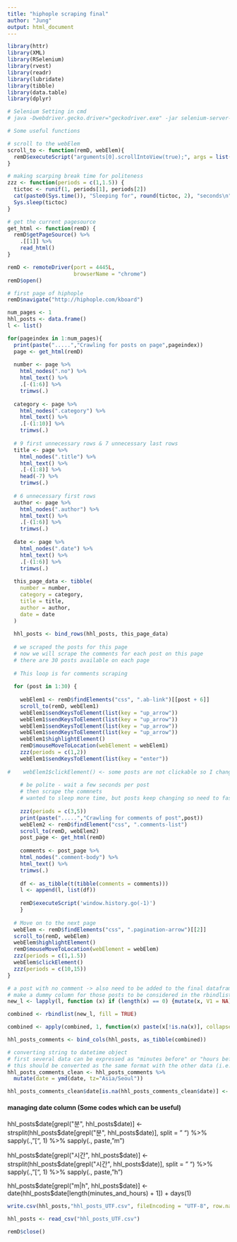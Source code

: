 ```yaml
---
title: "hiphople scraping final"
author: "Jung"
output: html_document
---
```


```r
library(httr)
library(XML)
library(RSelenium)
library(rvest)
library(readr)
library(lubridate)
library(tibble)
library(data.table)
library(dplyr)

# Selenium Setting in cmd
# java -Dwebdriver.gecko.driver="geckodriver.exe" -jar selenium-server-standalone-3.141.59.jar -port 4445
```

```r
# Some useful functions

# scroll to the webElem
scroll_to <- function(remD, webElem){
  remD$executeScript("arguments[0].scrollIntoView(true);", args = list(webElem))
}

# making scarping break time for politeness
zzz <- function(periods = c(1,1.5)) {
  tictoc <- runif(1, periods[1], periods[2])
  cat(paste0(Sys.time()), "Sleeping for", round(tictoc, 2), "seconds\n")
  Sys.sleep(tictoc)
}

# get the current pagesource
get_html <- function(remD) {
  remD$getPageSource() %>%
    .[[1]] %>%
    read_html()
}
```


```r
remD <- remoteDriver(port = 4445L, 
                     browserName = "chrome")
remD$open()
```


```r
# first page of hiphople
remD$navigate("http://hiphople.com/kboard")

num_pages <- 1
hhl_posts <- data.frame()
l <- list()

for(pageindex in 1:num_pages){
  print(paste(".....","Crawling for posts on page",pageindex))
  page <- get_html(remD)
  
  number <- page %>%
    html_nodes(".no") %>%
    html_text() %>%
    .[-(1:6)] %>%
    trimws(.)
  
  category <- page %>%
    html_nodes(".category") %>%
    html_text() %>%
    .[-(1:10)] %>%
    trimws(.)
  
  # 9 first unnecessary rows & 7 unnecessary last rows
  title <- page %>%
    html_nodes(".title") %>%
    html_text() %>%
    .[-(1:8)] %>%
    head(-7) %>%
    trimws(.)
  
  # 6 unnecessary first rows 
  author <- page %>%
    html_nodes(".author") %>%
    html_text() %>%
    .[-(1:6)] %>%
    trimws(.)
  
  date <- page %>%
    html_nodes(".date") %>%
    html_text() %>%
    .[-(1:6)] %>%
    trimws(.)
  
  this_page_data <- tibble(
    number = number,
    category = category, 
    title = title,
    author = author,
    date = date
  )
  
  hhl_posts <- bind_rows(hhl_posts, this_page_data)
  
  # we scraped the posts for this page
  # now we will scrape the comments for each post on this page
  # there are 30 posts available on each page
  
  # This loop is for comments scraping
  
  for (post in 1:30) {
    
    webElem1 <- remD$findElements("css", ".ab-link")[[post + 6]]
    scroll_to(remD, webElem1)
    webElem1$sendKeysToElement(list(key = "up_arrow"))
    webElem1$sendKeysToElement(list(key = "up_arrow"))
    webElem1$sendKeysToElement(list(key = "up_arrow"))
    webElem1$sendKeysToElement(list(key = "up_arrow"))
    webElem1$highlightElement()
    remD$mouseMoveToLocation(webElement = webElem1)
    zzz(periods = c(1,2))
    webElem1$sendKeysToElement(list(key = "enter"))
    
#    webElem1$clickElement() <- some posts are not clickable so I changed code using sendKeysToElement
  
    # be polite - wait a few seconds per post
    # then scrape the commnets
    # wanted to sleep more time, but posts keep changing so need to fast scraping
    
    zzz(periods = c(3,5))
    print(paste(".....","Crawling for comments of post",post))
    webElem2 <- remD$findElement("css", ".comments-list")
    scroll_to(remD, webElem2)
    post_page <- get_html(remD)
    
    comments <- post_page %>%
    html_nodes(".comment-body") %>%
    html_text() %>%
    trimws(.)
  
    df <- as_tibble(t(tibble(comments = comments)))
    l <- append(l, list(df))
  
    remD$executeScript('window.history.go(-1)')
    }
  
  # Move on to the next page
  webElem <- remD$findElements("css", ".pagination-arrow")[[2]]
  scroll_to(remD, webElem)
  webElem$highlightElement()
  remD$mouseMoveToLocation(webElement = webElem)
  zzz(periods = c(1,1.5))
  webElem$clickElement()
  zzz(periods = c(10,15))
}

# a post with no comment -> also need to be added to the final dataframe
# make a dummy column for those posts to be considered in the rbindlist
new_l <- lapply(l, function (x) if (length(x) == 0) {mutate(x, V1 = NA)} else {x})

combined <- rbindlist(new_l, fill = TRUE)

combined <- apply(combined, 1, function(x) paste(x[!is.na(x)], collapse = "/"))

hhl_posts_comments <- bind_cols(hhl_posts, as_tibble(combined))
```

```r
# converting string to datetime object
# first several data can be expressed as "minutes before" or "hours before"
# this should be converted as the same format with the other data (i.e. "y-m-d")
hhl_posts_comments_clean <- hhl_posts_comments %>%
  mutate(date = ymd(date, tz="Asia/Seoul"))

hhl_posts_comments_clean$date[is.na(hhl_posts_comments_clean$date)] <- hhl_posts_comments_clean$date[length(hhl_posts_comments_clean$date[is.na(hhl_posts_comments_clean$date)]) + 1] + days(1)
```

#### managing date column (Some codes which can be useful)

hhl_posts$date[grepl("분", hhl_posts$date)] <- strsplit(hhl_posts$date[grepl("분", hhl_posts$date)], split = " ") %>% 
  sapply(., "[", 1) %>% 
  sapply(., paste, "m")

hhl_posts$date[grepl("시간", hhl_posts$date)] <- strsplit(hhl_posts$date[grepl("시간", hhl_posts$date)], split = " ") %>% 
  sapply(., "[", 1) %>% 
  sapply(., paste, "h")
  
hhl_posts$date[grepl("m|h", hhl_posts$date)] <- date(hhl_posts$date[length(minutes_and_hours) + 1]) + days(1)


```r
write.csv(hhl_posts,"hhl_posts_UTF.csv", fileEncoding = "UTF-8", row.names = FALSE)

hhl_posts <- read_csv("hhl_posts_UTF.csv")

remD$close()
```

  